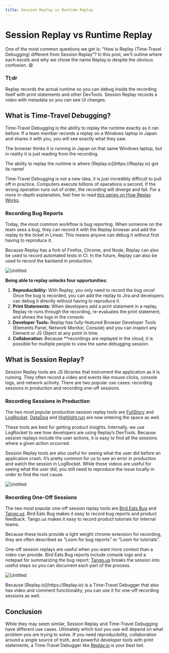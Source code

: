 ```yaml
---
title: Session Replay vs Runtime Replay
---
```


# Session Replay vs Runtime Replay

One of the most common questions we get is: “How is Replay (Time-Travel Debugging) different from Session Replay”?  In this post, we’ll outline where each excels and why we chose the name Replay.io despite the obvious confusion. 😄 

### Tl;dr

Replay records the actual runtime so you can debug inside the recording itself with print statements and other DevTools. Session Replay records a video with metadata so you can see UI changes. 

## What is Time-Travel Debugging?

Time-Travel Debugging is the ability to replay the runtime exactly as it ran before. If a team member records a replay on a Windows laptop in Japan and shares it with you, you will see exactly what they saw. 

The browser thinks it is running in Japan on that same Windows laptop, but in reality it is just reading from the recording. 

<Callout type="info" emoji="👉">
The ability to replay the runtime is where [Replay.io](https://Replay.io) got its name!

</Callout>

Time-Travel Debugging is not a new idea, it is just incredibly difficult to pull off in practice. Computers execute billions of operations a second. If the wrong operation runs out of order, the recording will diverge and fail. For a more in-depth explanation, feel free to read [this series on How Replay Works](https://medium.com/replay-io/how-replay-works-5c9c29580c58). 

### Recording Bug Reports

Today, the most common workflow is bug reporting. When someone on the team sees a bug, they can record it with the Replay browser and add the replay to the ticket in Linear. This means anyone can debug it without first having to reproduce it. 

Because Replay has a fork of Firefox, Chrome, and Node, Replay can also be used to record automated tests in CI. In the future, Replay can also be used to record the backend in production.  

![Untitled](/images/Untitled_lqtxf.png)

**Being able to replay unlocks four opportunities:**

1. **Reproducibility:** With Replay, you only need to record the bug once! Once the bug is recorded, you can add the replay to Jira and developers can debug it directly without having to reproduce it.
2. **Print Statements:** When developers add a print statement in a replay, Replay re-runs through the recording, re-evaluates the print statement, and shows the logs in the console. 
3. **Developer Tools:** Replay has fully-featured Browser Developer Tools (Elements Panel, Network Monitor, Console) and you can inspect any Element or JS Object at any point in time.
4. **Collaboration:** Because **recordings are replayed in the cloud, it is possible for multiple people to view the same debugging session. 

## What is Session Replay?

Session Replay tools are JS libraries that instrument the application as it is running. They often record a video and events like mouse clicks, console logs, and network activity. There are two popular use cases: recording sessions in production and recording one-off sessions.

### Recording Sessions in Production

The two most popular production session replay tools are [FullStory](https://www.fullstory.com/) and [LogRocket](https://logrocket.com/). [DataDog](https://www.datadoghq.com/) and [Highlight.run](https://Highlight.run) are now entering the space as well. 

These tools are best for getting product insights. Internally, we use LogRocket to see how developers are using Replay’s DevTools. Because session replays include the user actions, it is easy to find all the sessions where a given action occurred.

Session Replay tools are also useful for seeing what the user did before an application crash. It’s pretty common for us to see an error in production and watch the session in LogRocket. While these videos are useful for seeing what the user did, you still need to reproduce the issue locally in order to find the root cause.

![Untitled](/images/Untitled%201_aejlm.png)

### Recording One-Off Sessions

The two most popular one-off session replay tools are [Bird Eats Bug](https://birdeatsbug.com/) and [Tango.us](https://Tango.us). Bird Eats Bug makes it easy to record bug reports and product feedback. Tango.us makes it easy to record product tutorials for internal teams.

Because these tools provide a light weight chrome extension for recording, they are often described as “Loom for bug reports” or “Loom for tutorials”. 

One-off session replays are useful when you want more context than a video can provide. Bird Eats Bug reports include console logs and a notepad for summarizing the bug report. [Tango.us](https://Tango.us) breaks the session into useful steps so you can document each part of the process.

![Untitled](/images/Untitled%202_bmqbr.png)

<Callout type="info" emoji="💡">
Because [Replay.io](https://Replay.io) is a Time-Travel Debugger that also has video and comment functionality, you can use it for one-off recording sessions as well.

</Callout>

## Conclusion

While they may seem similar, Session Replay and Time-Travel Debugging have different use cases. Ultimately which tool you use will depend on what problem you are trying to solve. If you need reproducibility, collaboration around a single source of truth, and powerful developer tools with print statements, a Time-Travel Debugger like [Replay.io](https://Replay.io) is your best bet.